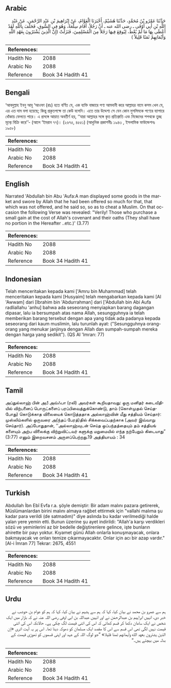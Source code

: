 ## Arabic


<div dir="rtl" lang="ar" style={{fontSize:'larger',backgroundColor:'#f8f9fa',padding:20}}>
حَدَّثَنَا عَمْرُو بْنُ مُحَمَّدٍ، حَدَّثَنَا هُشَيْمٌ، أَخْبَرَنَا الْعَوَّامُ، عَنْ إِبْرَاهِيمَ بْنِ عَبْدِ الرَّحْمَنِ، عَنْ عَبْدِ اللَّهِ بْنِ أَبِي أَوْفَى ـ رضى الله عنه ـ أَنَّ رَجُلاً، أَقَامَ سِلْعَةً، وَهُوَ فِي السُّوقِ، فَحَلَفَ بِاللَّهِ لَقَدْ أَعْطَى بِهَا مَا لَمْ يُعْطَ، لِيُوقِعَ فِيهَا رَجُلاً مِنَ الْمُسْلِمِينَ، فَنَزَلَتْ ‏(‏إِنَّ الَّذِينَ يَشْتَرُونَ بِعَهْدِ اللَّهِ وَأَيْمَانِهِمْ ثَمَنًا قَلِيلاً ‏)‏
</div>
<div style={{backgroundColor:'#f8f9fa',padding:20, marginBottom: 10}}><table> <thead> <tr> <th>References:</th> <th></th> </tr> </thead> <tbody><tr><td>Hadith No</td><td>2088</td></tr><tr><td>Arabic No</td><td>2088</td></tr><tr><td>Reference</td><td>Book 34 Hadith 41</td></tr></tbody></table></div>

## Bengali


<div dir="ltr" lang="bn" style={{fontSize:'larger',backgroundColor:'#f8f9fa',padding:20}}>
‘আবদুল্লাহ ইবনু আবূ ‘আওফা (রাঃ) হতে বর্ণিত যে, এক ব্যক্তি বাজারে পণ্য আমদানী করে আল্লাহর নামে কসম খেল যে, এর এত দাম বলা হয়েছে; কিন্তু প্রকৃতপক্ষে তা কেউ বলেনি। এতে তার উদ্দেশ্য সে যেন কোন মুসলিমকে পণ্যের ব্যাপারে ধোঁকায় ফেলতে পারে। এ প্রসঙ্গে আয়াত অবতীর্ণ হয়, ‘‘যারা আল্লাহর সঙ্গে কৃত প্রতিশ্রুতি এবং নিজেদের শপথকে তুচ্ছ মূল্যে বিক্রি করে’’- (আলে ‘ইমরান ৭৭)। (২৬৭৫, ৪৫৫১) (আধুনিক প্রকাশনীঃ ১৯৪৩ , ইসলামিক ফাউন্ডেশনঃ ১৯৫৮)
</div>
<div style={{backgroundColor:'#f8f9fa',padding:20, marginBottom: 10}}><table> <thead> <tr> <th>References:</th> <th></th> </tr> </thead> <tbody><tr><td>Hadith No</td><td>2088</td></tr><tr><td>Arabic No</td><td>2088</td></tr><tr><td>Reference</td><td>Book 34 Hadith 41</td></tr></tbody></table></div>

## English


<div dir="ltr" lang="en" style={{fontSize:'larger',backgroundColor:'#f8f9fa',padding:20}}>
Narrated 'Abdullah bin Abu 'Aufa:A man displayed some goods in the market and swore by Allah that he had been offered so much for that, that which was not offered, and he said so, so as to cheat a Muslim. On that occasion the following Verse was revealed: "Verily! Those who purchase a small gain at the cost of Allah's covenant and their oaths (They shall have no portion in the Hereafter ..etc.)' (3.77)
</div>
<div style={{backgroundColor:'#f8f9fa',padding:20, marginBottom: 10}}><table> <thead> <tr> <th>References:</th> <th></th> </tr> </thead> <tbody><tr><td>Hadith No</td><td>2088</td></tr><tr><td>Arabic No</td><td>2088</td></tr><tr><td>Reference</td><td>Book 34 Hadith 41</td></tr></tbody></table></div>

## Indonesian


<div dir="ltr" lang="id" style={{fontSize:'larger',backgroundColor:'#f8f9fa',padding:20}}>
Telah menceritakan kepada kami ['Amru bin Muhammad] telah menceritakan kepada kami [Husyaim] telah mengabarkan kepada kami [Al 'Awwam] dari [Ibrahim bin 'Abdurrahman] dari ['Abdullah bin Abi Aufa radliallahu 'anhu] bahwa ada seseorang menyiapkan barang dagangan dipasar, lalu ia bersumpah atas nama Allah, sesungguhnya ia telah memberikan barang tersebut dengan apa yang tidak ada padanya kepada seseorang dari kaum muslimin, lalu turunlah ayat: ("Sesungguhnya orang-orang yang menukar janjinya dengan Allah dan sumpah-sumpah mereka dengan harga yang sedikit"). (QS Al 'Imran: 77)
</div>
<div style={{backgroundColor:'#f8f9fa',padding:20, marginBottom: 10}}><table> <thead> <tr> <th>References:</th> <th></th> </tr> </thead> <tbody><tr><td>Hadith No</td><td>2088</td></tr><tr><td>Arabic No</td><td>2088</td></tr><tr><td>Reference</td><td>Book 34 Hadith 41</td></tr></tbody></table></div>

## Tamil


<div dir="ltr" lang="ta" style={{fontSize:'larger',backgroundColor:'#f8f9fa',padding:20}}>
அப்துல்லாஹ் பின் அபீ அவ்ஃபா (ரலி) அவர்கள் கூறியதாவது: ஒரு மனிதர் கடைவீதியில் விற்பனைப் பொருட்களைப் பரப்பிவைத்துக்கொண்டு, தாம் (கொள்முதல் செய்தபோது) கொடுக்காத விலையைக் கொடுத்ததாக அல்லாஹ்வின் மீது சத்தியம் செய்தார்: முஸ்லிம்களில் ஒருவரை அ(ந்தப் பேரத்)தில் சிக்கவைப்பதற்காக (அவர் இவ்வாறு செய்தார்). அப்போதுதான், ‘‘அல்லாஹ்வுடன் செய்த ஒப்பந்தத்தையும் தம் சத்தியங் களையும் அற்ப விலைக்கு விற்றுவிட்டவர் களுக்கு மறுமையில் எந்த நற்பேறும் கிடையாது” (3:77) எனும் இறைவசனம் அருளப்பெற்றது.19 அத்தியாயம் : 34
</div>
<div style={{backgroundColor:'#f8f9fa',padding:20, marginBottom: 10}}><table> <thead> <tr> <th>References:</th> <th></th> </tr> </thead> <tbody><tr><td>Hadith No</td><td>2088</td></tr><tr><td>Arabic No</td><td>2088</td></tr><tr><td>Reference</td><td>Book 34 Hadith 41</td></tr></tbody></table></div>

## Turkish


<div dir="ltr" lang="tr" style={{fontSize:'larger',backgroundColor:'#f8f9fa',padding:20}}>
Abdullah İbn Ebî Evfa r.a. şöyle demiştir: Bir adam malını pazara getirerek, Müslümanlardan birini malını almaya rağbet ettirmek için "vallahi malıma şu kadar para verildi (de satmadım)" diye aslında bu kadar verilmediği halde yalan yere yemin etti. Bunun üzerine şu ayet indirildi: "Allah'a karşı verdikleri sözü ve yeminlerini az bir bedelle değiştirenlere gelince, işte bunların ahirette bir payı yoktur. Kıyamet günü Allah onlarla konuşmayacak, onlara bakmayacak ve onları temize çıkarmayacaktır. Onlar için acı bir azap vardır."[Al-i İmran 77] Tekrar: 2675, 4551
</div>
<div style={{backgroundColor:'#f8f9fa',padding:20, marginBottom: 10}}><table> <thead> <tr> <th>References:</th> <th></th> </tr> </thead> <tbody><tr><td>Hadith No</td><td>2088</td></tr><tr><td>Arabic No</td><td>2088</td></tr><tr><td>Reference</td><td>Book 34 Hadith 41</td></tr></tbody></table></div>

## Urdu


<div dir="rtl" lang="ur" style={{fontSize:'larger',backgroundColor:'#f8f9fa',padding:20}}>
ہم سے عمرو بن محمد نے بیان کیا، کہا کہ ہم سے ہشیم نے بیان کیا، کہا کہ ہم کو عوام بن حوشب نے خبر دی، انہیں ابراہیم بن عبدالرحمٰن نے اور انہیں عبداللہ بن ابی اوفی رضی اللہ عنہ نے کہ بازار میں ایک شخص نے ایک سامان دکھا کر قسم کھائی کہ اس کی اتنی قیمت لگ چکی ہے۔ حالانکہ اس کی اتنی قیمت نہیں لگی تھی اس قسم سے اس کا مقصد ایک مسلمان کو دھوکہ دینا تھا۔ اس پر یہ آیت اتری «إن الذين يشترون بعهد الله وأيمانهم ثمنا قليلا» ”جو لوگ اللہ کے عہد اور اپنی قسموں کو تھوڑی قیمت کے بدلہ میں بیچتے ہیں۔“
</div>
<div style={{backgroundColor:'#f8f9fa',padding:20, marginBottom: 10}}><table> <thead> <tr> <th>References:</th> <th></th> </tr> </thead> <tbody><tr><td>Hadith No</td><td>2088</td></tr><tr><td>Arabic No</td><td>2088</td></tr><tr><td>Reference</td><td>Book 34 Hadith 41</td></tr></tbody></table></div>